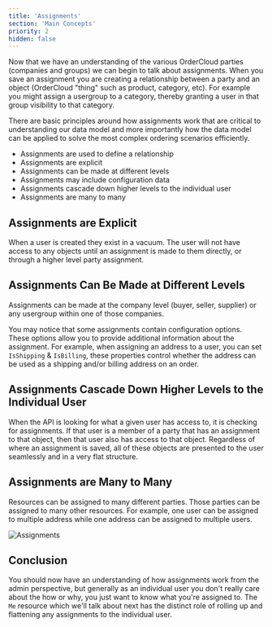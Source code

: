 ```yaml
---
title: 'Assignments'
section: 'Main Concepts'
priority: 2
hidden: false
---
```


Now that we have an understanding of the various OrderCloud parties (companies and groups) we can begin to talk about assignments. When you save an assignment you are creating a relationship between a party and an object (OrderCloud "thing" such as product, category, etc). For example you might assign a usergroup to a category, thereby granting a user in that group visibility to that category.

There are basic principles around how assignments work that are critical to understanding our data model and more importantly how the data model can be applied to solve the most complex ordering scenarios efficiently.

- Assignments are used to define a relationship
- Assignments are explicit
- Assignments can be made at different levels
- Assignments may include configuration data
- Assignments cascade down higher levels to the individual user
- Assignments are many to many

## Assignments are Explicit

When a user is created they exist in a vacuum. The user will not have access to any objects until an assignment is made to them directly, or through a higher level party assignment.

## Assignments Can Be Made at Different Levels

Assignments can be made at the company level (buyer, seller, supplier) or any usergroup within one of those companies.

You may notice that some assignments contain configuration options. These options allow you to provide additional information about the assignment. For example, when assigning an address to a user, you can set `IsShipping` & `IsBilling`, these properties control whether the address can be used as a shipping and/or billing address on an order.

## Assignments Cascade Down Higher Levels to the Individual User

When the API is looking for what a given user has access to, it is checking for assignments. If that user is a member of a party that has an assignment to that object, then that user also has access to that object. Regardless of where an assignment is saved, all of these objects are presented to the user seamlessly and in a very flat structure.

## Assignments are Many to Many

Resources can be assigned to many different parties. Those parties can be assigned to many other resources. For example, one user can be assigned to multiple address while one address can be assigned to multiple users.

![Assignments](/images/docs/main-concepts/assignments/oc-docs__assignments-1.png)

## Conclusion

You should now have an understanding of how assignments work from the admin perspective, but generally as an individual user you don't really care about the how or why, you just want to know what you're assigned to. The `Me` resource which we'll talk about next has the distinct role of rolling up and flattening any assignments to the individual user.
